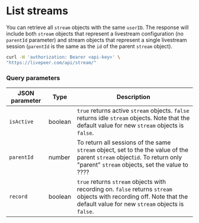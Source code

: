 
<DocsLayout>

# List streams

You can retrieve all `stream` objects with the same `userID`. The response will include both `stream` objects that
represent a livestream configuration (no `parentId` parameter) and stream objects that represent a single livestream session (`parentId` is the same as the `id` of the parent `stream` object). 

```bash
curl -H 'authorization: Bearer <api-key>' \
"https://livepeer.com/api/stream/"
```

### Query parameters

| JSON parameter              | Type    | Description                                                                                                                                                                                                                               |
| ----------------------------| ------- | ----------------------------------------------------------------------|
| `isActive`                  | boolean | `true` returns active `stream` objects. `false` returns idle `stream` objects. Note that the default value for new `stream` objects is `false`. |
| `parentId`                  | number  | To return all sessions of the same `stream` object, set to the the value of the parent `stream` object` id `. To return only  "parent" `stream` objects, set the value to ???? |
| `record`                    | boolean | `true` returns `stream` objects with recording on. `false` returns `stream` objects with recording off. Note that the default value for new `stream` objects is `false`. |

</DocsLayout>
